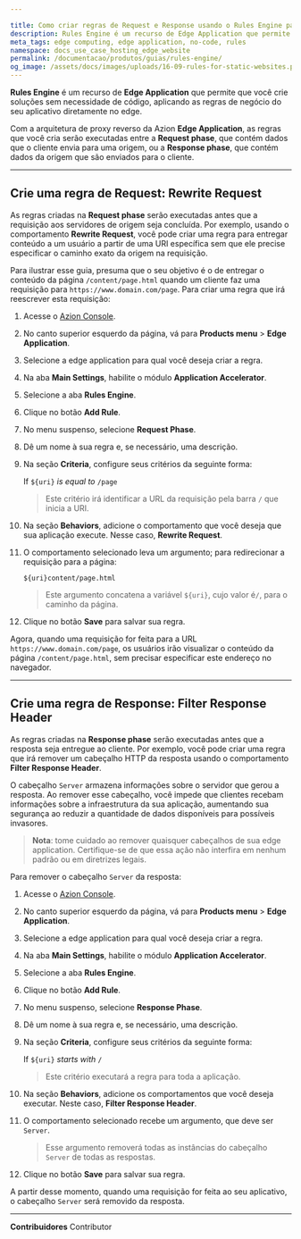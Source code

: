 ```yaml
---

title: Como criar regras de Request e Response usando o Rules Engine para Edge Application
description: Rules Engine é um recurso de Edge Application que permite que você crie soluções sem código, aplicando regras de negócio do seu aplicativo diretamente no edge.
meta_tags: edge computing, edge application, no-code, rules
namespace: docs_use_case_hosting_edge_website
permalink: /documentacao/produtos/guias/rules-engine/
og_image: /assets/docs/images/uploads/16-09-rules-for-static-websites.png
---
```


**Rules Engine** é um recurso de **Edge Application** que permite que você crie soluções sem necessidade de código, aplicando as regras de negócio do seu aplicativo diretamente no edge.

Com a arquitetura de proxy reverso da Azion **Edge Application**, as regras que você cria serão executadas entre a **Request phase**, que contém dados que o cliente envia para uma origem, ou a **Response phase**, que contém dados da origem que são enviados para o cliente.

<LinkButton outlined link="/pt-br/documentacao/produtos/build/edge-application/rules-engine/" label="Saiba mais sobre Rules Engine" />

---

## Crie uma regra de Request: Rewrite Request

As regras criadas na **Request phase** serão executadas antes que a requisição aos servidores de origem seja concluída. Por exemplo, usando o comportamento **Rewrite Request**, você pode criar uma regra para entregar conteúdo a um usuário a partir de uma URI específica sem que ele precise especificar o caminho exato da origem na requisição.

Para ilustrar esse guia, presuma que o seu objetivo é o de entregar o conteúdo da página `/content/page.html` quando um cliente faz uma requisição para `https://www.domain.com/page`. Para criar uma regra que irá reescrever esta requisição:

1. Acesse o [Azion Console](https://console.azion.com/).
2. No canto superior esquerdo da página, vá para **Products menu** > **Edge Application**.
3. Selecione a edge application para qual você deseja criar a regra.
4. Na aba **Main Settings**, habilite o módulo **Application Accelerator**.
5. Selecione a aba **Rules Engine**.
6. Clique no botão **Add Rule**.
7. No menu suspenso, selecione **Request Phase**.
8. Dê um nome à sua regra e, se necessário, uma descrição.
9. Na seção **Criteria**, configure seus critérios da seguinte forma:

   If `${uri}` *is equal to* `/page`
   > Este critério irá identificar a URL da requisição pela barra `/` que inicia a URI.



1. Na seção **Behaviors**, adicione o comportamento que você deseja que sua aplicação execute. Nesse caso, **Rewrite Request**.
2. O comportamento selecionado leva um argumento; para redirecionar a requisição para a página:

   `${uri}content/page.html`
   > Este argumento concatena a variável `${uri}`, cujo valor é`/`, para o caminho da página.



1. Clique no botão **Save** para salvar sua regra.

Agora, quando uma requisição for feita para a URL `https://www.domain.com/page`, os usuários irão visualizar o conteúdo da página `/content/page.html`, sem precisar especificar este endereço no navegador.

---

## Crie uma regra de Response: Filter Response Header

As regras criadas na **Response phase** serão executadas antes que a resposta seja entregue ao cliente. Por exemplo, você pode criar uma regra que irá remover um cabeçalho HTTP da resposta usando o comportamento **Filter Response Header**.

O cabeçalho `Server` armazena informações sobre o servidor que gerou a resposta. Ao remover esse cabeçalho, você impede que clientes recebam informações sobre a infraestrutura da sua aplicação, aumentando sua segurança ao reduzir a quantidade de dados disponíveis para possíveis invasores.

> **Nota**: tome cuidado ao remover quaisquer cabeçalhos de sua edge application. Certifique-se de que essa ação não interfira em nenhum padrão ou em diretrizes legais.

Para remover o cabeçalho `Server` da resposta:

1. Acesse o [Azion Console](https://console.azion.com/).
2. No canto superior esquerdo da página, vá para **Products menu** > **Edge Application**.
3. Selecione a edge application para qual você deseja criar a regra.
4. Na aba **Main Settings**, habilite o módulo **Application Accelerator**.
5. Selecione a aba **Rules Engine**.
6. Clique no botão **Add Rule**.
7. No menu suspenso, selecione **Response Phase**.
8. Dê um nome à sua regra e, se necessário, uma descrição.
9. Na seção **Criteria**, configure seus critérios da seguinte forma:

   If `${uri}` *starts with* `/`
   > Este critério executará a regra para toda a aplicação.



1. Na seção **Behaviors**, adicione os comportamentos que você deseja executar. Neste caso, **Filter Response Header**.
2. O comportamento selecionado recebe um argumento, que deve ser `Server`.
   > Esse argumento removerá todas as instâncias do cabeçalho `Server` de todas as respostas.
3. Clique no botão **Save** para salvar sua regra.

A partir desse momento, quando uma requisição for feita ao seu aplicativo, o cabeçalho `Server` será removido da resposta.





---


**Contribuidores** <ContributorList>Contributor</ContributorList>
